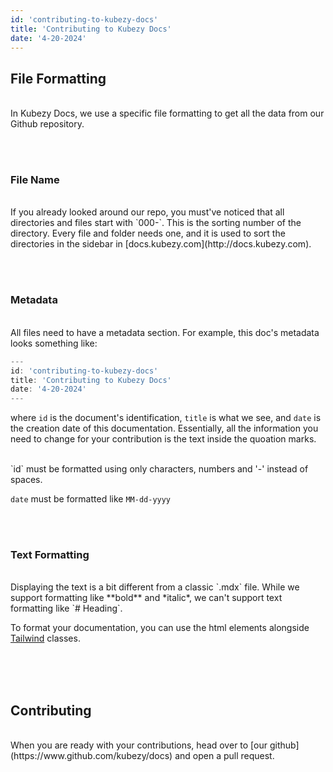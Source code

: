 ```yaml
---
id: 'contributing-to-kubezy-docs'
title: 'Contributing to Kubezy Docs'
date: '4-20-2024'
---
```


<h2>File Formatting</h2>
<br/>
In Kubezy Docs, we use a specific file formatting to get all the data
from our Github repository.

<br/><br/>
<h3>File Name</h3>
<br/>
If you already looked around our repo, you must've noticed that all directories
and files start with `000-`. This is the sorting number of the directory.
Every file and folder needs one, and it is used to sort the directories
in the sidebar in [docs.kubezy.com](http://docs.kubezy.com).

<br/><br/>
<h3>Metadata</h3>
<br/>
All files need to have a metadata section. For example, this doc's metadata
looks something like:

```ts
---
id: 'contributing-to-kubezy-docs'
title: 'Contributing to Kubezy Docs'
date: '4-20-2024'
---
```

where `id` is the document's identification, `title` is what we see,
and `date` is the creation date of this documentation. Essentially,
all the information you need to change for your contribution is the
text inside the quoation marks.

<br/>
`id` must be formatted using only characters, numbers and '-' instead of spaces.

`date` must be formatted like `MM-dd-yyyy`

<br/><br/>
<h3>Text Formatting</h3>
<br/>
Displaying the text is a bit different from a classic `.mdx` file. While
we support formatting like **bold** and *italic*, we can't support
text formatting like `# Heading`.

To format your documentation, you can use the html elements
alongside [Tailwind](https://tailwindcss.com/) classes.

<br/><br/><br/>
<h2>Contributing</h2>
<br/>
When you are ready with your contributions, head over to [our github]
(https://www.github.com/kubezy/docs) and open a pull request.
